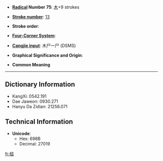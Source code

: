 * '''[[Wiktionary:Chinese radical index| Radical]] Number 75''': [[Wiktionary:Chinese radical index 木|木]]+9 strokes

* '''[[Wiktionary:Chinese total strokes index|Stroke number]]''': [[Wiktionary:Chinese total strokes index 13|13]]

* '''Stroke order''': 

* '''[[Wiktionary:Chinese four corner index|Four-Corner System]]''': 

* '''[[Wiktionary:Chinese Cangjie index|Cangjie input]]''': 木尸一尸 (DSMS)

* '''Graphical Significance and Origin''': 

* '''Common Meaning'''

----

== Dictionary Information ==

* KangXi: 0542.191
* Dae Jaweon: 0930.271
* Hanyu Da Zidian: 21256.071

== Technical Information ==

* '''Unicode''':
** Hex: 698B
** Decimal: 27019

[[fr:榋]]
